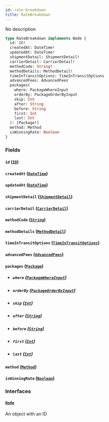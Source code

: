 ```yaml
---
id: rate-breakdown
title: RateBreakdown
---
```


No description

```graphql
type RateBreakdown implements Node {
  id: ID!
  createdAt: DateTime!
  updatedAt: DateTime!
  shipmentDetail: ShipmentDetail!
  carrierDetail: CarrierDetail!
  methodCode: String!
  methodDetails: MethodDetail!
  timeInTransitOptions: TimeInTransitOptions
  advancedFees: AdvancedFees
  packages(
    where: PackageWhereInput
    orderBy: PackageOrderByInput
    skip: Int
    after: String
    before: String
    first: Int
    last: Int
  ): [Package!]
  method: Method
  isWinningRate: Boolean
}
```

### Fields

#### `id` ([`ID`](../../rate-manager-service/scalars/id))

#### `createdAt` ([`DateTime`](../../rate-manager-service/scalars/date-time))

#### `updatedAt` ([`DateTime`](../../rate-manager-service/scalars/date-time))

#### `shipmentDetail` ([`ShipmentDetail`](../../rate-manager-service/objects/shipment-detail))

#### `carrierDetail` ([`CarrierDetail`](../../rate-manager-service/objects/carrier-detail))

#### `methodCode` ([`String`](../../rate-manager-service/scalars/string))

#### `methodDetails` ([`MethodDetail`](../../rate-manager-service/objects/method-detail))

#### `timeInTransitOptions` ([`TimeInTransitOptions`](../../rate-manager-service/objects/time-in-transit-options))

#### `advancedFees` ([`AdvancedFees`](../../rate-manager-service/objects/advanced-fees))

#### `packages` ([`Package`](../../rate-manager-service/objects/package))

- ##### `where` ([`PackageWhereInput`](../../rate-manager-service/inputs/package-where-input))

- ##### `orderBy` ([`PackageOrderByInput`](../../rate-manager-service/enums/package-order-by-input))

- ##### `skip` ([`Int`](../../rate-manager-service/scalars/int))

- ##### `after` ([`String`](../../rate-manager-service/scalars/string))

- ##### `before` ([`String`](../../rate-manager-service/scalars/string))

- ##### `first` ([`Int`](../../rate-manager-service/scalars/int))

- ##### `last` ([`Int`](../../rate-manager-service/scalars/int))

#### `method` ([`Method`](../../rate-manager-service/objects/method))

#### `isWinningRate` ([`Boolean`](../../rate-manager-service/scalars/boolean))

### Interfaces

#### [`Node`](../../rate-manager-service/interfaces/node)

An object with an ID
